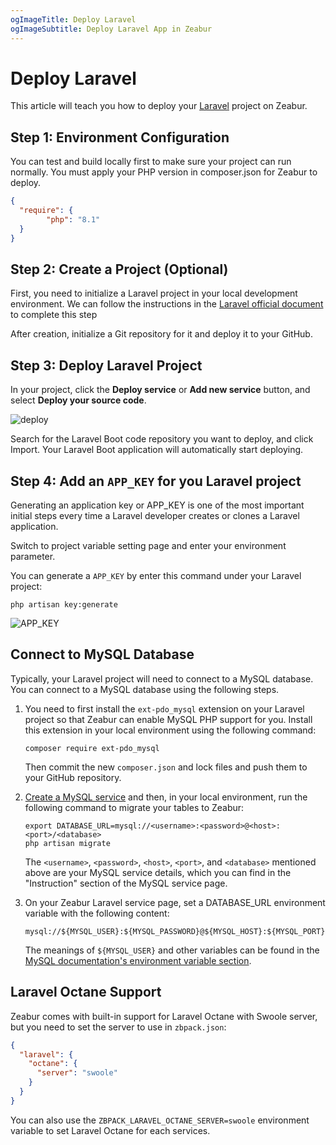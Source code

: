 ```yaml
---
ogImageTitle: Deploy Laravel
ogImageSubtitle: Deploy Laravel App in Zeabur
---
```


# Deploy Laravel

This article will teach you how to deploy your [Laravel](https://laravel.com/) project on Zeabur.

## Step 1: Environment Configuration

You can test and build locally first to make sure your project can run normally. You must apply your PHP version in composer.json for Zeabur to deploy.
```json
{
  "require": {
        "php": "8.1"
  }
}
```

## Step 2: Create a Project (Optional)

First, you need to initialize a Laravel project in your local development environment. We can follow the instructions in the [Laravel official document](https://laravel.com/docs/9.x) to complete this step

After creation, initialize a Git repository for it and deploy it to your GitHub.

## Step 3: Deploy Laravel Project

In your project, click the **Deploy service** or **Add new service** button, and select **Deploy your source code**.

![deploy](/deploy/common/select-service.en-US.png)


Search for the Laravel Boot code repository you want to deploy, and click Import.
Your Laravel Boot application will automatically start deploying.

## Step 4: Add an `APP_KEY` for you Laravel project

Generating an application key or APP_KEY is one of the most important initial steps every time a Laravel developer creates or clones a Laravel application.

Switch to project variable setting page and enter your environment parameter.

You can generate a `APP_KEY` by enter this command under your Laravel project:

```shell
php artisan key:generate
```

![APP_KEY](/framework/laravel/app-key-setting.jpg)

## Connect to MySQL Database

Typically, your Laravel project will need to connect to a MySQL database.
You can connect to a MySQL database using the following steps.

1. You need to first install the `ext-pdo_mysql` extension on your Laravel project so that Zeabur can enable MySQL PHP support for you. Install this extension in your local environment using the following command:

    ```shell
    composer require ext-pdo_mysql
    ```

    Then commit the new `composer.json` and lock files and push them to your GitHub repository.

2. [Create a MySQL service](/marketplace/mysql) and then, in your local environment, run the following command to migrate your tables to Zeabur:

    ```shell
    export DATABASE_URL=mysql://<username>:<password>@<host>:<port>/<database>
    php artisan migrate
    ```

    The `<username>`, `<password>`, `<host>`, `<port>`, and `<database>` mentioned above are your MySQL service details,
    which you can find in the "Instruction" section of the MySQL service page.

3. On your Zeabur Laravel service page, set a DATABASE_URL environment variable with the following content:

    ```
    mysql://${MYSQL_USER}:${MYSQL_PASSWORD}@${MYSQL_HOST}:${MYSQL_PORT}/${MYSQL_DATABASE}
    ```

    The meanings of `${MYSQL_USER}` and other variables can be found in the [MySQL documentation's environment variable section](/marketplace/mysql#environment-variables).

## Laravel Octane Support

Zeabur comes with built-in support for Laravel Octane with Swoole server, but you need to set the server to use in `zbpack.json`:

```json
{
  "laravel": {
    "octane": {
      "server": "swoole"
    }
  }
}
```

You can also use the `ZBPACK_LARAVEL_OCTANE_SERVER=swoole` environment variable to set Laravel Octane for each services.
